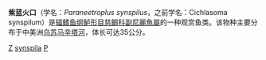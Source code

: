 {{Speciesbox
| taxon = Paraneetroplus synspilus
| image = Paraneetroplus synspilus 2015 G1.jpg
| binomial_authority = Hubbs, 1935
| synonyms =*''Cichlasoma synspilum'' C. L. Hubbs, 1935
*''Vieja synspila'' (C. L. Hubbs, 1935)
*''Vieja synspilum'' (C. L. Hubbs, 1935)
*''Cichlaurus hicklingi'' Fowler, 1956
*''Cichlasoma hicklingi'' (Fowler, 1956)
}}

'''紫蓝火口'''（学名：''Paraneetroplus synspilus''，之前学名：Cichlasoma synspilum）是[[辐鳍鱼纲|辐鳍鱼纲]][[鲈形目|鲈形目]][[慈鲷科|慈鲷科]][[副尼麗魚屬|副尼麗魚屬]]的一种观赏鱼类。该物种主要分布于中美洲[[乌苏马辛塔河|乌苏马辛塔河]]，体长可达35公分。

{{Taxonbar}}
[[Category:观赏鱼|Z]]
[[Category:维住丽鱼属|synspila]]
[[Category:1935年描述的魚類|P]]

{{Perciformes-stub}}